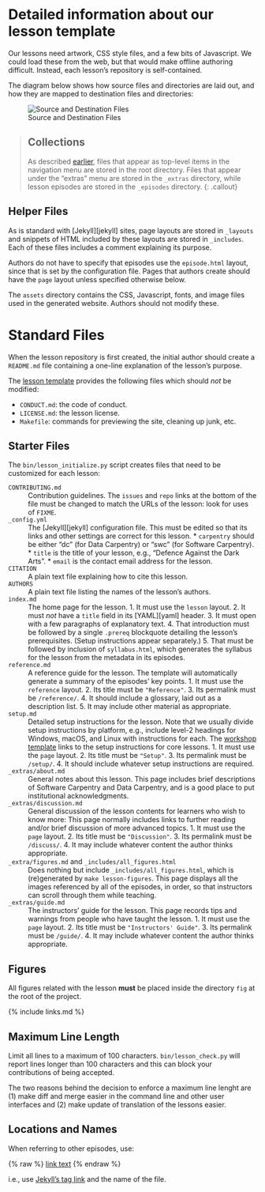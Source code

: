 # Detailed information about our lesson template

Our lessons need artwork,
CSS style files,
and a few bits of Javascript.
We could load these from the web,
but that would make offline authoring difficult.
Instead, each lesson's repository is self-contained.

The diagram below shows how source files and directories are laid out,
and how they are mapped to destination files and directories:

![Source and Destination Files]({{ page.root }}/fig/file-mapping.svg)

> ## Collections
>
> As described [earlier]({{ page.root }}/02-tooling/#collections),
> files that appear as top-level items in the navigation menu are stored in the root directory.
> Files that appear under the "extras" menu are stored in the `_extras` directory,
> while lesson episodes are stored in the `_episodes` directory.
{: .callout}

## Helper Files

As is standard with [Jekyll][jekyll] sites,
page layouts are stored in `_layouts`
and snippets of HTML included by these layouts are stored in `_includes`.
Each of these files includes a comment explaining its purpose.

Authors do not have to specify that episodes use the `episode.html` layout,
since that is set by the configuration file.
Pages that authors create should have the `page` layout unless specified otherwise below.

The `assets` directory contains the CSS, Javascript, fonts, and image files
used in the generated website.
Authors should not modify these.

# Standard Files

When the lesson repository is first created,
the initial author should create a `README.md` file containing
a one-line explanation of the lesson's purpose.

The [lesson template]({{ site.template_repo }}) provides the following files
which should *not* be modified:

*   `CONDUCT.md`: the code of conduct.
*   `LICENSE.md`: the lesson license.
*   `Makefile`: commands for previewing the site, cleaning up junk, etc.

## Starter Files

The `bin/lesson_initialize.py` script creates files that need to be customized for each lesson:

`CONTRIBUTING.md`
:   Contribution guidelines.
    The `issues` and `repo` links at the bottom of the file must be changed
    to match the URLs of the lesson:
    look for uses of `FIXME`.

`_config.yml`
:   The [Jekyll][jekyll] configuration file.
    This must be edited so that its links and other settings are correct for this lesson.
    *   `carpentry` should be either "dc" (for Data Carpentry) or "swc" (for Software Carpentry).
    *   `title` is the title of your lesson,
        e.g.,
        "Defence Against the Dark Arts".
    *   `email` is the contact email address for the lesson.

`CITATION`
:   A plain text file explaining how to cite this lesson.

`AUTHORS`
:   A plain text file listing the names of the lesson's authors.

`index.md`
:   The home page for the lesson.
    1.  It must use the `lesson` layout.
    2.  It must *not* have a `title` field in its [YAML][yaml] header.
    3.  It must open with a few paragraphs of explanatory text.
    4.  That introduction must be followed by a single `.prereq` blockquote
        detailing the lesson's prerequisites.
        (Setup instructions appear separately.)
    5.  That must be followed by inclusion of `syllabus.html`,
        which generates the syllabus for the lesson
        from the metadata in its episodes.

`reference.md`
:   A reference guide for the lesson.
    The template will automatically generate a summary of the episodes' key points.
    1.  It must use the `reference` layout.
    2.  Its title must be `"Reference"`.
    3.  Its permalink must be `/reference/`.
    4.  It should include a glossary, laid out as a description list.
    5.  It may include other material as appropriate.

`setup.md`
:   Detailed setup instructions for the lesson.
    Note that we usually divide setup instructions by platform,
    e.g.,
    include level-2 headings for Windows, macOS, and Linux
    with instructions for each.
    The [workshop template]({{ site.workshop_repo }})
    links to the setup instructions for core lessons.
    1.  It must use the `page` layout.
    2.  Its title must be `"Setup"`.
    3.  Its permalink must be `/setup/`.
    4.  It should include whatever setup instructions are required.

`_extras/about.md`
:   General notes about this lesson.
    This page includes brief descriptions of Software Carpentry and Data Carpentry,
    and is a good place to put institutional acknowledgments.

`_extras/discussion.md`
:   General discussion of the lesson contents for learners who wish to know more:
    This page normally includes links to further reading
    and/or brief discussion of more advanced topics.
    1.  It must use the `page` layout.
    2.  Its title must be `"Discussion"`.
    3.  Its permalink must be `/discuss/`.
    4.  It may include whatever content the author thinks appropriate.

`_extra/figures.md` and `_includes/all_figures.html`
:   Does nothing but include `_includes/all_figures.html`,
    which is (re)generated by `make lesson-figures`.
    This page displays all the images referenced by all of the episodes,
    in order,
    so that instructors can scroll through them while teaching.

`_extras/guide.md`
:   The instructors' guide for the lesson.
    This page records tips and warnings from people who have taught the lesson.
    1.  It must use the `page` layout.
    2.  Its title must be `"Instructors' Guide"`.
    3.  Its permalink must be `/guide/`.
    4.  It may include whatever content the author thinks appropriate.

## Figures

All figures related with the lesson **must** be placed inside the directory `fig` at the root of the project.

{% include links.md %}

## Maximum Line Length

Limit all lines to a maximum of 100 characters.
`bin/lesson_check.py` will report lines longer than 100 characters
and this can block your contributions of being accepted.

The two reasons behind the decision to enforce a maximum line lenght are
(1) make diff and merge easier in the command line and other user interfaces
and
(2) make update of translation of the lessons easier.

## Locations and Names

When referring to other episodes, use:

{% raw %}
    [link text]({{ page.root }}{% link _episodes/dd-subject.md %})
{% endraw %}

i.e., use [Jekyll's tag link](https://jekyllrb.com/docs/templates/#links) and the name of the file.


